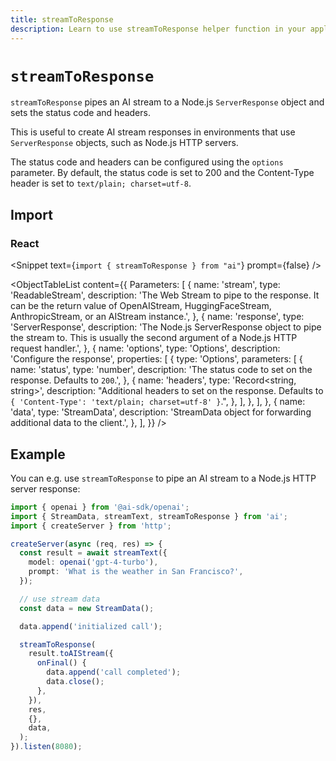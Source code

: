 ```yaml
---
title: streamToResponse
description: Learn to use streamToResponse helper function in your application.
---
```


# `streamToResponse`

`streamToResponse` pipes an AI stream to a Node.js `ServerResponse` object and sets the status code and headers.

This is useful to create AI stream responses in environments that use `ServerResponse` objects, such as Node.js HTTP servers.

The status code and headers can be configured using the `options` parameter.
By default, the status code is set to 200 and the Content-Type header is set to `text/plain; charset=utf-8`.

## Import

### React

<Snippet text={`import { streamToResponse } from "ai"`} prompt={false} />

<ObjectTableList
  content={{
    Parameters: [
      {
        name: 'stream',
        type: 'ReadableStream',
        description:
          'The Web Stream to pipe to the response. It can be the return value of OpenAIStream, HuggingFaceStream, AnthropicStream, or an AIStream instance.',
      },
      {
        name: 'response',
        type: 'ServerResponse',
        description:
          'The Node.js ServerResponse object to pipe the stream to. This is usually the second argument of a Node.js HTTP request handler.',
      },
      {
        name: 'options',
        type: 'Options',
        description: 'Configure the response',
        properties: [
          {
            type: 'Options',
            parameters: [
              {
                name: 'status',
                type: 'number',
                description:
                  'The status code to set on the response. Defaults to `200`.',
              },
              {
                name: 'headers',
                type: 'Record<string, string>',
                description:
                  "Additional headers to set on the response. Defaults to `{ 'Content-Type': 'text/plain; charset=utf-8' }`.",
              },
            ],
          },
        ],
      },
      {
        name: 'data',
        type: 'StreamData',
        description:
          'StreamData object for forwarding additional data to the client.',
      },
    ],
  }}
/>

## Example

You can e.g. use `streamToResponse` to pipe an AI stream to a Node.js HTTP server response:

```ts
import { openai } from '@ai-sdk/openai';
import { StreamData, streamText, streamToResponse } from 'ai';
import { createServer } from 'http';

createServer(async (req, res) => {
  const result = await streamText({
    model: openai('gpt-4-turbo'),
    prompt: 'What is the weather in San Francisco?',
  });

  // use stream data
  const data = new StreamData();

  data.append('initialized call');

  streamToResponse(
    result.toAIStream({
      onFinal() {
        data.append('call completed');
        data.close();
      },
    }),
    res,
    {},
    data,
  );
}).listen(8080);
```
